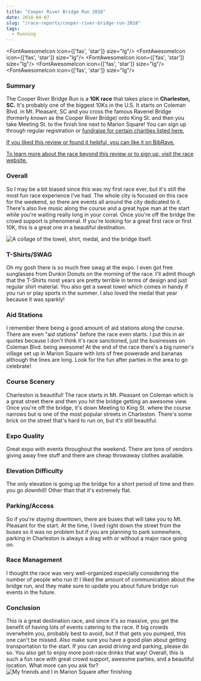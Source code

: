 ```yaml
---
title: "Cooper River Bridge Run 2018"
date: 2018-04-07
slug: "/race-reports/cooper-river-bridge-run-2018"
tags:
  - Running
---
```



<FontAwesomeIcon icon={['fas', 'star']} size="lg"/>
<FontAwesomeIcon icon={['fas', 'star']} size="lg"/>
<FontAwesomeIcon icon={['fas', 'star']} size="lg"/>
<FontAwesomeIcon icon={['fas', 'star']} size="lg"/>
<FontAwesomeIcon icon={['fas', 'star']} size="lg"/>

### Summary
The Cooper River Bridge Run is a **10K race** that takes place in **Charleston, SC.** 
It's probably one of the biggest 10Ks in the U.S. It starts on Coleman Blvd. in Mt. Pleasant, SC
and you cross the famous Ravenel Bridge (formerly known as the Cooper River Bridge) onto King St. and then you take Meeting St. to the finish line next to Marion Square!
You can sign up through regular registration or [fundraise for certain charities listed here.](https://bridgerun.com/charity-connections/)

[If you liked this review or found it helpful, you can like it on BibRave.](https://www.bibrave.com/races/cooper-river-bridge-run-10k-reviews/13996)

[To learn more about the race beyond this review or to sign up, visit the race website.](https://www.ccprc.com/1391/Mullet-Haul-Trail-Run)

### Overall
So I may be a bit biased since this was my first race ever, but it's still the most fun race experience I've had. The whole city is focused on this race for the weekend, so there are events all around the city dedicated to it. There's also live music along the course and a great hype man at the start while you're waiting really long in your corral. Once you're off the bridge the crowd support is phenomenal. If you're looking for a great first race or first 10K, this is a great one in a beautiful destination.

![A collage of the towel, shirt, medal, and the bridge itself.](https://s3.amazonaws.com/BibRave/uploads/review/photo/13996/bridgeruncollage.png)

### T-Shirts/SWAG
Oh my gosh there is so much free swag at the expo. I even got free sunglasses from Dunkin Donuts on the morning of the race. I'll admit though that the T-Shirts most years are pretty terrible in terms of design and just regular shirt material. You also get a sweat towel which comes in handy if you run or play sports in the summer. I also loved the medal that year because it was sparkly!

### Aid Stations
I remember there being a good amount of aid stations along the course. There are even "aid stations" before the race even starts. I put this in air quotes because I don't think it's race sanctioned, just the businesses on Coleman Blvd. being awesome! At the end of the race there's a big runner's village set up in Marion Square with lots of free powerade and bananas although the lines are long. Look for the fun after parties in the area to go celebrate!

### Course Scenery
Charleston is beautiful! The race starts in Mt. Pleasant on Coleman which is a great street there and then you hit the bridge getting an awesome view. Once you're off the bridge, it's down Meeting to King St. where the course narrows but is one of the most popular streets in Charleston. There's some brick on the street that's hard to run on, but it's still beautiful.

### Expo Quality
Great expo with events throughout the weekend. There are tons of vendors giving away free stuff and there are cheap throwaway clothes available.

### Elevation Difficulty
The only elevation is going up the bridge for a short period of time and then you go downhill! Other than that it's extremely flat.

### Parking/Access
So if you're staying downtown, there are buses that will take you to Mt. Pleasant for the start. At the time, I lived right down the street from the buses so it was no problem but if you are planning to park somewhere, parking in Charleston is always a drag with or without a major race going on.

### Race Management
I thought the race was very well-organized especially considering the number of people who run it! I liked the amount of communication about the bridge run, and they make sure to update you about future bridge run events in the future.

### Conclusion
This is a great destination race, and since it's so massive, you get the benefit of having lots of events catering to the race. If big crowds overwhelm you, probably best to avoid, but if that gets you pumped, this one can't be missed. Also make sure you have a good plan about getting transportation to the start. If you can avoid driving and parking, please do so. You also get to enjoy more post-race drinks that way! Overall, this is such a fun race with great crowd support, awesome parties, and a beautiful location. What more can you ask for?
![My friends and I in Marion Square after finishing](./friends.png)